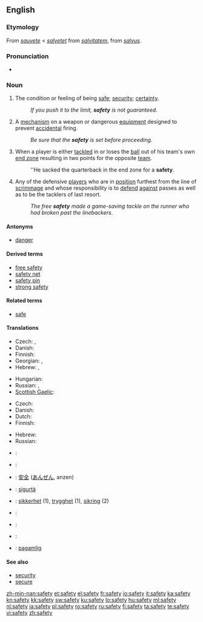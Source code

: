 {{wikipedia|dab=safety (disambiguation)|safety}}
==English==

===Etymology===
From {{etyl|fro}} ''[[sauvete]]'' < ''[[salvetet]]'' from {{etyl|ML.}} ''[[salvitatem]]'', from {{etyl|la}} ''[[salvus]]''.

===Pronunciation===
* {{audio|en-us-safety.ogg|Audio (US)}}

===Noun===
{{wikipedia}}
{{en-noun|safeties|-}}

# The condition or feeling of being [[safe]]; [[security]]; [[certainty]].
#: ''If you push it to the limit, '''safety''' is not guaranteed.''
# A [[mechanism]] on a weapon or dangerous [[equipment]] designed to prevent [[accidental]] firing.
#: ''Be sure that the '''safety''' is set before proceeding.''
# {{American football}} When a player is either [[tackled]] in or loses the [[ball]] out of his team's own [[end zone]] resulting in two points for the opposite [[team]].
#: ''He sacked the quarterback in the end zone for a '''safety'''.
# {{American football}} Any of the defensive [[players]] who are in [[position]] furthest from the line of [[scrimmage]] and whose responsibility is to [[defend]] [[against]] passes as well as to be the tacklers of last resort.
#: ''The free '''safety''' made a game-saving tackle on the runner who had broken past the linebackers.''

====Antonyms====
* [[danger]]

====Derived terms====
* [[free safety]]
* [[safety net]]
* [[safety pin]]
* [[strong safety]]

====Related terms====
* [[safe]]

====Translations====
{{trans-top|condition or feeling of being safe}}
* Czech: {{t-|cs|bezpečí|n}}, {{t-|cs|bezpečnost|f}}
* Danish: {{t-|da|sikkerhed|c}}
* Finnish: {{t+|fi|turvallisuus}}
* Georgian: {{t|ka|დაცულობა|tr=dac'uloba}}, {{t|ka|უსაფრთხოება|tr=usap'rt'xoeba}}
* Hebrew: {{t+|he|בטחון|m|tr=bitahon}}, {{t-|he|בטיחות|f|tr=betihut}}
{{trans-mid}}
* Hungarian: {{t+|hu|biztonság}}
* Russian: {{t+|ru|безопасность|f|tr=bezopásnost’}}, {{t+|ru|сохранность|f|tr=soxránnost’}}
* [[Scottish Gaelic]]: {{t-|gd|sàbhailteachd|f|xs=Scottish Gaelic}}
{{trans-bottom}}

{{trans-top|mechanism to prevent accidental firing}}
* Czech: {{t-|cs|pojistka|f}}
* Danish: {{t-|da|sikring|c}}
* Dutch: {{t|nl|veiligheidspal}}
* Finnish: {{t+|fi|varmistin}}
{{trans-mid}}
* Hebrew: {{t-|he|נצרה|f|tr=nitsra}}
* Russian: {{t+|ru|предохранитель|m|tr=predoxranítel’}}
{{trans-bottom}}

{{checktrans-top}}
* {{ttbc|French}}: {{t+|fr|sûreté|f}}
* {{ttbc|German}}: {{t+|de|Sicherheit|f}}
* {{ttbc|Japanese}}: [[安全]] ([[あんぜん]], anzen)
* {{ttbc|Maltese}}: [[sigurtà]] {{f}}
{{trans-mid}}
* {{ttbc|Norwegian}}: [[sikkerhet]] (1), [[trygghet]] (1), [[sikring]] {{m}} (2)
* {{ttbc|Polish}}: {{t|pl|bezpieczeństwo|n}}
* {{ttbc|Spanish}}: {{t+|es|seguridad|f}}
* {{ttbc|Swedish}}: {{t|sv|trygghet|c}}
* {{ttbc|Visaya}}: [[pagamlig]]
{{trans-bottom}}

====See also====
* [[security]]
* [[secure]]

[[zh-min-nan:safety]]
[[et:safety]]
[[el:safety]]
[[fr:safety]]
[[io:safety]]
[[it:safety]]
[[ka:safety]]
[[kn:safety]]
[[kk:safety]]
[[sw:safety]]
[[ku:safety]]
[[lo:safety]]
[[hu:safety]]
[[ml:safety]]
[[nl:safety]]
[[ja:safety]]
[[pl:safety]]
[[ro:safety]]
[[ru:safety]]
[[fi:safety]]
[[ta:safety]]
[[te:safety]]
[[vi:safety]]
[[zh:safety]]